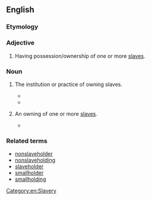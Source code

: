 ==English==

===Etymology===
{{compound|en|slave|holding}}

===Adjective===
{{en-adj|-}}

# Having possession/ownership of one or more [[slave]]s.

===Noun===
{{en-noun|~}}

# {{lb|en|uncountable}} The institution or practice of owning slaves.
#* {{quote-book|en| title=Understanding history| url=https://books.google.com/books?isbn=0776603558| author=Jonathan Gorman| year=1992| passage=The '''slaveholding''' way of life continued until 1865, when the Thirteenth Amendment to the U.S. Constitution was passed following the end of the Civil War between the Northern and the Southern states}}
#* {{quote-book|en| title=Gender, Race and Family in Nineteenth Century America| url=https://books.google.com/books?isbn=0230300707| author=Rebecca Fraser| year=2013| passage=Defenders of Southern slavery employed religious rhetoric to justify the system, selecting biblical passages that appeared to condone the practice of '''slaveholding''' and the relation between master and slave.}}
# {{lb|en|countable}} An owning of one or more [[slave]]s.
#* {{quote-book|en|passage=On the other hand, the Mountain South also contained some Lower South counties, thereby permitting internal comparisons between differently sized '''slaveholdings''', between crop specializations, and between agricultural and nonagricultural producers.| author=Wilma P. Dunaway| title=Slavery in the American Mountain South| chapter=Introduction| page=6| year=2003}}

===Related terms===
* [[nonslaveholder]]
* [[nonslaveholding]]
* [[slaveholder]]
* [[smallholder]]
* [[smallholding]]

[[Category:en:Slavery]]